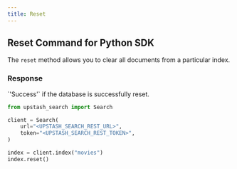 ```yaml
---
title: Reset
---
```


## Reset Command for Python SDK

The `reset` method allows you to clear all documents from a particular index.

### Response

<ResponseField name="Response" type="string" required>
  `'Success'` if the database is successfully reset.
</ResponseField>

<RequestExample>

```python
from upstash_search import Search

client = Search(
    url="<UPSTASH_SEARCH_REST_URL>",
    token="<UPSTASH_SEARCH_REST_TOKEN>",
)

index = client.index("movies")
index.reset()
```

</RequestExample>
